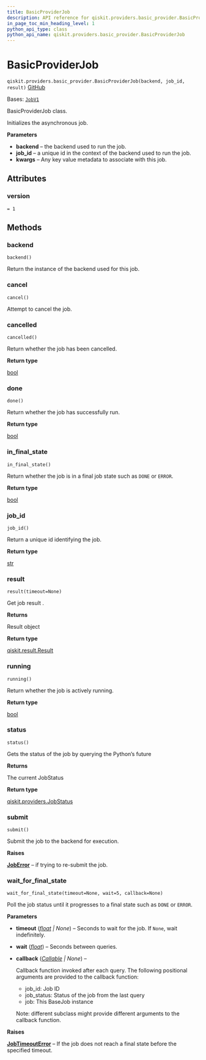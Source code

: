 ```yaml
---
title: BasicProviderJob
description: API reference for qiskit.providers.basic_provider.BasicProviderJob
in_page_toc_min_heading_level: 1
python_api_type: class
python_api_name: qiskit.providers.basic_provider.BasicProviderJob
---
```


# BasicProviderJob

<span id="qiskit.providers.basic_provider.BasicProviderJob" />

`qiskit.providers.basic_provider.BasicProviderJob(backend, job_id, result)` [GitHub](https://github.com/qiskit/qiskit/tree/stable/1.0/qiskit/providers/basic_provider/basic_provider_job.py "view source code")

Bases: [`JobV1`](qiskit.providers.JobV1 "qiskit.providers.job.JobV1")

BasicProviderJob class.

Initializes the asynchronous job.

**Parameters**

*   **backend** – the backend used to run the job.
*   **job\_id** – a unique id in the context of the backend used to run the job.
*   **kwargs** – Any key value metadata to associate with this job.

## Attributes

<span id="qiskit.providers.basic_provider.BasicProviderJob.version" />

### version

`= 1`

## Methods

### backend

<span id="qiskit.providers.basic_provider.BasicProviderJob.backend" />

`backend()`

Return the instance of the backend used for this job.

### cancel

<span id="qiskit.providers.basic_provider.BasicProviderJob.cancel" />

`cancel()`

Attempt to cancel the job.

### cancelled

<span id="qiskit.providers.basic_provider.BasicProviderJob.cancelled" />

`cancelled()`

Return whether the job has been cancelled.

**Return type**

[bool](https://docs.python.org/3/library/functions.html#bool "(in Python v3.12)")

### done

<span id="qiskit.providers.basic_provider.BasicProviderJob.done" />

`done()`

Return whether the job has successfully run.

**Return type**

[bool](https://docs.python.org/3/library/functions.html#bool "(in Python v3.12)")

### in\_final\_state

<span id="qiskit.providers.basic_provider.BasicProviderJob.in_final_state" />

`in_final_state()`

Return whether the job is in a final job state such as `DONE` or `ERROR`.

**Return type**

[bool](https://docs.python.org/3/library/functions.html#bool "(in Python v3.12)")

### job\_id

<span id="qiskit.providers.basic_provider.BasicProviderJob.job_id" />

`job_id()`

Return a unique id identifying the job.

**Return type**

[str](https://docs.python.org/3/library/stdtypes.html#str "(in Python v3.12)")

### result

<span id="qiskit.providers.basic_provider.BasicProviderJob.result" />

`result(timeout=None)`

Get job result .

**Returns**

Result object

**Return type**

[qiskit.result.Result](qiskit.result.Result "qiskit.result.Result")

### running

<span id="qiskit.providers.basic_provider.BasicProviderJob.running" />

`running()`

Return whether the job is actively running.

**Return type**

[bool](https://docs.python.org/3/library/functions.html#bool "(in Python v3.12)")

### status

<span id="qiskit.providers.basic_provider.BasicProviderJob.status" />

`status()`

Gets the status of the job by querying the Python’s future

**Returns**

The current JobStatus

**Return type**

[qiskit.providers.JobStatus](qiskit.providers.JobStatus "qiskit.providers.JobStatus")

### submit

<span id="qiskit.providers.basic_provider.BasicProviderJob.submit" />

`submit()`

Submit the job to the backend for execution.

**Raises**

[**JobError**](providers#qiskit.providers.JobError "qiskit.providers.JobError") – if trying to re-submit the job.

### wait\_for\_final\_state

<span id="qiskit.providers.basic_provider.BasicProviderJob.wait_for_final_state" />

`wait_for_final_state(timeout=None, wait=5, callback=None)`

Poll the job status until it progresses to a final state such as `DONE` or `ERROR`.

**Parameters**

*   **timeout** ([*float*](https://docs.python.org/3/library/functions.html#float "(in Python v3.12)") *| None*) – Seconds to wait for the job. If `None`, wait indefinitely.

*   **wait** ([*float*](https://docs.python.org/3/library/functions.html#float "(in Python v3.12)")) – Seconds between queries.

*   **callback** ([*Callable*](https://docs.python.org/3/library/typing.html#typing.Callable "(in Python v3.12)") *| None*) –

    Callback function invoked after each query. The following positional arguments are provided to the callback function:

    *   job\_id: Job ID
    *   job\_status: Status of the job from the last query
    *   job: This BaseJob instance

    Note: different subclass might provide different arguments to the callback function.

**Raises**

[**JobTimeoutError**](providers#qiskit.providers.JobTimeoutError "qiskit.providers.JobTimeoutError") – If the job does not reach a final state before the specified timeout.


